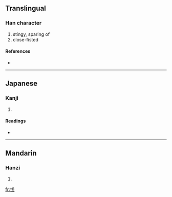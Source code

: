 ==Translingual==

===Han character===
{{Han char|rn=61|rad=心|as=06|sn=9|four=|canj=心大大戈 (PKKI)}}

# stingy, sparing of
# close-fisted

====References====
* {{Han ref|kx=0384.320|dkj=10576|dj=0715.150|hdz=42297.030|uh=6061|ud=24673}}

----

==Japanese==

===Kanji===
{{ja-kanji|grade=|rs=心06}}

# {{defn|Japanese}}

====Readings====
* {{ja-readings|on=[[りん]] (rin)|kun=[[おしむ]] (oshimu), [[やぶさか]] (yabusaka)}}

----

==Mandarin==

===Hanzi===
{{cmn-hanzi|pin=[[lìn]] ([[lin4]])|wg=lin<sup>4</sup>}}

# {{defn|Mandarin}}

[[fr:恡]]